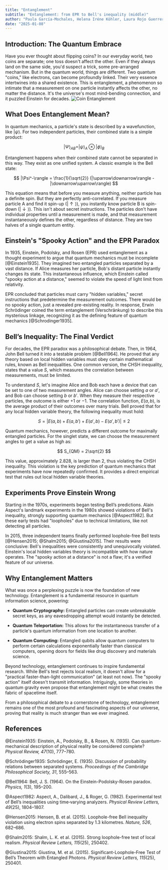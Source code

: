 ```yaml
---
title: "Entanglement"
subtitle: "Entanglement: from EPR to Bell's inequality (middle)"
author: "Paula García-Mochales, Helena Iréne Köhler, Laura Rojo Guerrero"
date: "2025-01-08"
---
```


## Introduction: The Quantum Embrace

Have you ever thought about flipping coins? In our everyday world, two coins are separate; one toss doesn't affect the other. Even if they always land on the same side, you'd suspect a trick, some pre-arranged mechanism. But in the quantum world, things are different. Two quantum "coins," like electrons, can become profoundly linked. Their very essence intertwines into a shared existence. This is entanglement, a phenomenon so intimate that a measurement on one particle instantly affects the other, no matter the distance. It's the universe's most mind-bending connection, and it puzzled Einstein for decades.
![Coin Entanglement](/posts/assets/entries/entanglement/coin_entanglement.png)

## What Does Entanglement Mean?

In quantum mechanics, a particle's state is described by a wavefunction, like $|\psi\rangle$. For two independent particles, their combined state is a simple product:

$$
|\Psi\rangle_{AB} = |\psi\rangle_A \otimes |\phi\rangle_B
$$

Entanglement happens when their combined state cannot be separated in this way. They exist as one unified system. A classic example is the Bell state:

$$
|\Psi^-\rangle = \frac{1}{\sqrt{2}} (|\uparrow\downarrow\rangle - |\downarrow\uparrow\rangle)
$$

This equation means that before you measure anything, neither particle has a definite spin. But they are perfectly anti-correlated. If you measure particle A and find it spin-up ($|\uparrow\rangle$), you instantly know particle B is spin-down ($|\downarrow\rangle$). This isn't about secret instructions. The particles don't have individual properties until a measurement is made, and that measurement instantaneously defines the other, regardless of distance. They are two halves of a single quantum entity.

## Einstein's "Spooky Action" and the EPR Paradox

In 1935, Einstein, Podolsky, and Rosen (EPR) used entanglement as a thought experiment to argue that quantum mechanics must be incomplete [@Einstein1935]. They imagined two entangled particles separated by a vast distance. If Alice measures her particle, Bob's distant particle instantly changes its state. This instantaneous influence, which Einstein called "spooky action at a distance," seemed to violate the speed of light limit from relativity.

EPR concluded that particles must carry "hidden variables," secret instructions that predetermine the measurement outcomes. There would be no spooky action, just a revealed pre-existing reality. In response, Erwin Schrödinger coined the term entanglement (Verschränkung) to describe this mysterious linkage, recognizing it as the defining feature of quantum mechanics [@Schrodinger1935].

## Bell’s Inequality: The Final Verdict

For decades, the EPR paradox was a philosophical debate. Then, in 1964, John Bell turned it into a testable problem [@Bell1964]. He proved that any theory based on local hidden variables must obey certain mathematical rules, known as Bell inequalities. One common version, the CHSH inequality, states that a value $S$, which measures the correlation between measurements, must be limited.

To understand $S$, let's imagine Alice and Bob each have a device that can be set to one of two measurement angles. Alice can choose setting $a$ or $a'$, and Bob can choose setting $b$ or $b'$. When they measure their respective particles, the outcome is either +1 or −1. The correlation function, $E(a,b)$, is the average product of their outcomes over many trials. Bell proved that for any local hidden variable theory, the following inequality must hold:

$$
S = |E(a,b) + E(a,b') + E(a',b) - E(a',b')| \leq 2
$$

Quantum mechanics, however, predicts a different outcome for maximally entangled particles. For the singlet state, we can choose the measurement angles to get a value as high as:

$$
S_{QM} = 2\sqrt{2}
$$

This value, approximately 2.828, is larger than 2, thus violating the CHSH inequality. This violation is the key prediction of quantum mechanics that experiments have now repeatedly confirmed. It provides a direct empirical test that rules out local hidden variable theories.

## Experiments Prove Einstein Wrong

Starting in the 1970s, experiments began testing Bell’s predictions. Alain Aspect's landmark experiments in the 1980s showed violations of Bell's inequality, strongly supporting quantum mechanics [@Aspect1982]. But these early tests had "loopholes" due to technical limitations, like not detecting all particles.

In 2015, three independent teams finally performed loophole-free Bell tests [@Hensen2015; @Shalm2015; @Giustina2015]. Their results were conclusive: Bell's inequalities were consistently and unequivocally violated. Einstein's local hidden variables theory is incompatible with how nature operates. The "spooky action at a distance" is not a flaw; it's a verified feature of our universe.

## Why Entanglement Matters

What was once a perplexing puzzle is now the foundation of new technology. Entanglement is a fundamental resource in quantum information science, powering:

- **Quantum Cryptography:** Entangled particles can create unbreakable secret keys, as any eavesdropping attempt would instantly be detected.

- **Quantum Teleportation:** This allows for the instantaneous transfer of a particle's quantum information from one location to another.

- **Quantum Computing:** Entangled qubits allow quantum computers to perform certain calculations exponentially faster than classical computers, opening doors for fields like drug discovery and materials science.

Beyond technology, entanglement continues to inspire fundamental research. While Bell's test rejects local realism, it doesn't allow for a "practical faster-than-light communication" (at least not now). The "spooky action" itself doesn't transmit information. Intriguingly, some theories in quantum gravity even propose that entanglement might be what creates the fabric of spacetime itself.

From a philosophical debate to a cornerstone of technology, entanglement remains one of the most profound and fascinating aspects of our universe, proving that reality is much stranger than we ever imagined.

## References

@Einstein1935: Einstein, A., Podolsky, B., & Rosen, N. (1935). Can quantum-mechanical description of physical reality be considered complete? _Physical Review, 47_(10), 777–780.

@Schrödinger1935: Schrödinger, E. (1935). Discussion of probability relations between separated systems. _Proceedings of the Cambridge Philosophical Society, 31_, 555–563.

@Bell1964: Bell, J. S. (1964). On the Einstein-Podolsky-Rosen paradox. _Physics, 1_(3), 195–200.

@Aspect1982: Aspect, A., Dalibard, J., & Roger, G. (1982). Experimental test of Bell’s inequalities using time‐varying analyzers. _Physical Review Letters, 49_(25), 1804–1807.

@Hensen2015: Hensen, B. et al. (2015). Loophole-free Bell inequality violation using electron spins separated by 1.3 kilometres. _Nature, 526_, 682–686.

@Shalm2015: Shalm, L. K. et al. (2015). Strong loophole-free test of local realism. _Physical Review Letters, 115_(25), 250402.

@Giustina2015: Giustina, M. et al. (2015). Significant-Loophole-Free Test of Bell’s Theorem with Entangled Photons. _Physical Review Letters, 115_(25), 250401.
